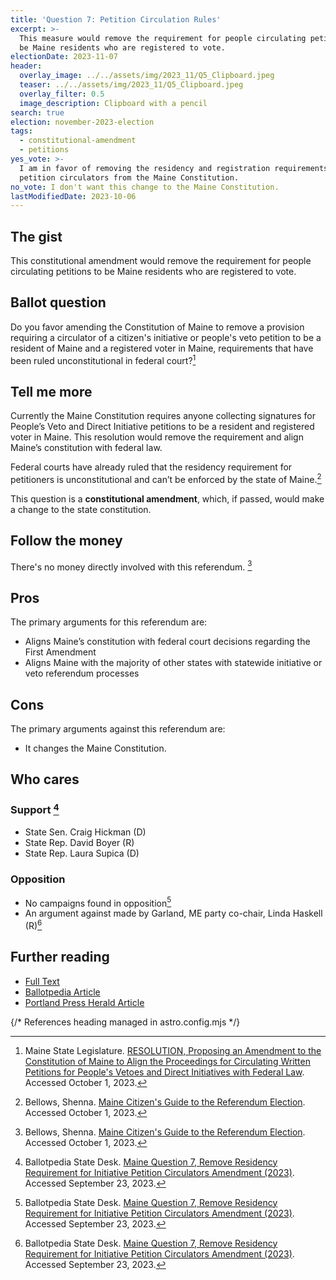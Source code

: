 ```yaml
---
title: 'Question 7: Petition Circulation Rules'
excerpt: >-
  This measure would remove the requirement for people circulating petitions to
  be Maine residents who are registered to vote.
electionDate: 2023-11-07
header:
  overlay_image: ../../assets/img/2023_11/Q5_Clipboard.jpeg
  teaser: ../../assets/img/2023_11/Q5_Clipboard.jpeg
  overlay_filter: 0.5
  image_description: Clipboard with a pencil
search: true
election: november-2023-election
tags:
  - constitutional-amendment
  - petitions
yes_vote: >-
  I am in favor of removing the residency and registration requirements for
  petition circulators from the Maine Constitution.
no_vote: I don't want this change to the Maine Constitution.
lastModifiedDate: 2023-10-06
---
```


## The gist

This constitutional amendment would remove the requirement for people circulating petitions to be Maine residents who are registered to vote.

## Ballot question

Do you favor amending the Constitution of Maine to remove a provision requiring a circulator of a citizen's initiative or people's veto petition to be a resident of Maine and a registered voter in Maine, requirements that have been ruled unconstitutional in federal court?[^1]

<YesNoTable yesContent={frontmatter.yes_vote} noContent={frontmatter.no_vote} />

## Tell me more

Currently the Maine Constitution requires anyone collecting signatures for People’s Veto and Direct Initiative petitions to be a resident and registered voter in Maine. This resolution would remove the requirement and align Maine’s constitution with federal law.

Federal courts have already ruled that the residency requirement for petitioners is unconstitutional and can’t be enforced by the state of Maine.[^3]

This question is a **constitutional amendment**, which, if passed, would make a change to the state constitution.

## Follow the money

There's no money directly involved with this referendum. [^3]

## Pros

The primary arguments for this referendum are:

- Aligns Maine’s constitution with federal court decisions regarding the First Amendment
- Aligns Maine with the majority of other states with statewide initiative or veto referendum processes

## Cons

The primary arguments against this referendum are:

- It changes the Maine Constitution.

## Who cares

### Support [^2]

- State Sen. Craig Hickman (D)
- State Rep. David Boyer (R)
- State Rep. Laura Supica (D)

### Opposition

- No campaigns found in opposition[^2]
- An argument against made by Garland, ME party co-chair, Linda Haskell (R)[^2]

## Further reading

- [Full Text](https://legislature.maine.gov/bills/getPDF.asp?paper=SP0597&item=1&snum=131)<br />
- [Ballotpedia Article](<https://ballotpedia.org/Maine_Question_7,_Remove_Residency_Requirement_for_Initiative_Petition_Circulators_Amendment_(2023)>)<br />
- [Portland Press Herald Article](https://www.pressherald.com/2023/10/06/questions-5-through-8-what-you-need-to-know-about-the-proposed-constitutional-amendments/)

{/* References heading managed in astro.config.mjs */}
[^1]: Maine State Legislature. [RESOLUTION, Proposing an Amendment to the Constitution of Maine to Align the Proceedings for Circulating Written Petitions for People's Vetoes and Direct Initiatives with Federal Law](https://legislature.maine.gov/bills/getPDF.asp?paper=SP0597&item=1&snum=131).  Accessed October 1, 2023.
[^2]: Ballotpedia State Desk. [Maine Question 7, Remove Residency Requirement for Initiative Petition Circulators Amendment (2023)](https://ballotpedia.org/Maine_Question_7,_Remove_Residency_Requirement_for_Initiative_Petition_Circulators_Amendment_(2023)). Accessed September 23, 2023.
[^3]: Bellows, Shenna. [Maine Citizen's Guide to the Referendum Election](https://www.maine.gov/sos/cec/elec/upcoming/pdf/citizensguide23.pdf). Accessed October 1, 2023.
[^4]: Ohm, Rachel. [Questions 5 through 8: What you need to know about the proposed constitutional amendments](https://www.pressherald.com/2023/10/06/questions-5-through-8-what-you-need-to-know-about-the-proposed-constitutional-amendments/). Portland Press Herald. Accessed October 6, 2023.
